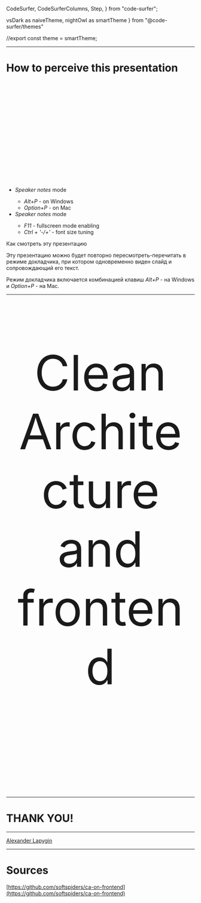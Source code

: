 
  CodeSurfer,
  CodeSurferColumns,
  Step,
} from "code-surfer";

  vsDark as naiveTheme,
  nightOwl as smartTheme
} from "@code-surfer/themes"


//export const theme = smartTheme;

<Head>
  <title>Starter for Clean Architecture</title>
</Head>


---

# How to perceive this presentation

<p style="font-size: 50px; text-align:left; padding-bottom:200px;">
    <ul>
        <li><i>Speaker notes</i> mode</li>
        <ul>
            <li><i>Alt+P</i> - on Windows</li>
            <li><i>Option+P</i> - on Mac</li>
        </ul>
        <li><i>Speaker notes</i> mode</li>
        <ul>
            <li><i>F11</i> - fullscreen mode enabling</li>
            <li><i>Ctrl + '-/+'</i> - font size tuning</li>
        </ul>
    </ul>
</p>

<Notes>

Как смотреть эту презентацию

Эту презентацию можно будет повторно пересмотреть-перечитать в режиме докладчика, при котором одновременно виден слайд и
сопровождающий его текст.

Режим докладчика включается комбинацией клавиш *Alt+P* - на Windows и *Option+P* - на Mac.

</Notes>

---

<p style="font-size: 130px; text-align:center; padding-bottom:140px;">
Clean Architecture
<br/> 
and frontend
</p>

---

# THANK YOU!

---

[Alexander Lapygin](https://github.com/AlexanderLapygin)

---

# Sources

[https://github.com/softspiders/ca-on-frontend](https://github.com/softspiders/ca-on-frontend)
